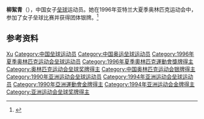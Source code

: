 {{Infobox sportsperson
| name           = 柳絮青
|show-medals=yes
|medaltemplates={{MedalSport | 女子[[垒球|垒球]]}}
{{MedalCountry | {{CHN}} }}
{{MedalCompetition|[[奥林匹克运动会|奥林匹克运动会]]}}
{{MedalSilver | [[1996年夏季奥林匹克运动会|1996年 亚特兰大]] |[[1996年夏季奥林匹克运动会垒球比赛|女子垒球]]}}
}}

'''柳絮青'''（{{bd|1968年|8月15日|}}），中国女子[[垒球|垒球]]运动员。她在1996年亚特兰大夏季奥林匹克运动会中，参加了女子垒球比赛并获得团体银牌。<ref name=sref>{{cite web|url=http://www.databaseolympics.com/players/playerpage.htm?ilkid=LIUXUQ01|accessdate=23 May 2012|title=Liu Xuqing|deadurl=yes|archiveurl=https://web.archive.org/web/20070930025535/http://www.databaseolympics.com/players/playerpage.htm?ilkid=LIUXUQ01|archivedate=2007年9月30日}}</ref>

== 参考资料 ==
{{Reflist}}

{{Authority control}}
{{DEFAULTSORT:Liu柳}}
[[Category:柳姓|Xu]]
[[Category:中国垒球运动员|Category:中国垒球运动员]]
[[Category:中国奥运垒球运动员|Category:中国奥运垒球运动员]]
[[Category:1996年夏季奥林匹克运动会垒球运动员|Category:1996年夏季奥林匹克运动会垒球运动员]]
[[Category:1996年夏季奧林匹克運動會獎牌得主|Category:1996年夏季奧林匹克運動會獎牌得主]]
[[Category:奥林匹克运动会垒球奖牌得主|Category:奥林匹克运动会垒球奖牌得主]]
[[Category:中国奥林匹克运动会银牌得主|Category:中国奥林匹克运动会银牌得主]]
[[Category:1990年亚洲运动会垒球运动员|Category:1990年亚洲运动会垒球运动员]]
[[Category:1994年亚洲运动会垒球运动员|Category:1994年亚洲运动会垒球运动员]]
[[Category:1990年亞洲運動會金牌得主|Category:1990年亞洲運動會金牌得主]]
[[Category:1994年亚洲运动会金牌得主|Category:1994年亚洲运动会金牌得主]]
[[Category:亚洲运动会垒球奖牌得主|Category:亚洲运动会垒球奖牌得主]]